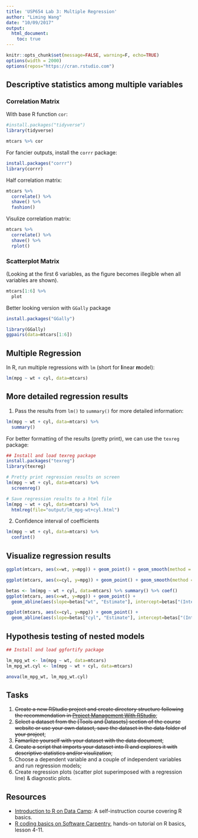 ```yaml
---
title: 'USP654 Lab 3: Multiple Regression'
author: "Liming Wang"
date: "10/09/2017"
output: 
  html_document:
    toc: true
---
```


```r
knitr::opts_chunk$set(message=FALSE, warning=F, echo=TRUE)
options(width = 2000)
options(repos="https://cran.rstudio.com")
```

## Descriptive statistics among multiple variables

### Correlation Matrix

With base R function `cor`:
```r
#install.packages("tidyverse")
library(tidyverse)

mtcars %>% cor
```


For fancier outputs, install the `corrr` package:

```r
install.packages("corrr")
library(corrr)

```

Half correlation matrix:
```r
mtcars %>% 
  correlate() %>% 
  shave() %>% 
  fashion()
```

Visulize correlation matrix:
```r
mtcars %>% 
  correlate() %>% 
  shave() %>% 
  rplot()
```

### Scatterplot Matrix

(Looking at the first 6 variables, as the figure becomes illegible when all variables are shown).
```r
mtcars[1:6] %>% 
  plot
```

Better looking version with `GGally` package
```r
install.packages("GGally")
```

```r
library(GGally)
ggpairs(data=mtcars[1:6])
```

## Multiple Regression
In R, run multiple regressions with `lm` (short for **l**inear **m**odel):

```r
lm(mpg ~ wt + cyl, data=mtcars)
```

## More detailed regression results

1. Pass the results from `lm()` to `summary()` for more detailed information:
```r
lm(mpg ~ wt + cyl, data=mtcars) %>%
  summary()
```

For better formatting of the results (pretty print), we can use the `texreg` package:
```r
## Install and load texreg package
install.packages("texreg")
library(texreg)

# Pretty print regression results on screen
lm(mpg ~ wt + cyl, data=mtcars) %>%
  screenreg()

# Save regression results to a html file
lm(mpg ~ wt + cyl, data=mtcars) %>%
  htmlreg(file="output/lm_mpg-wt+cyl.html")
```

2. Confidence interval of coefficients
```r
lm(mpg ~ wt + cyl, data=mtcars) %>%
  confint()
```


## Visualize regression results

```r
ggplot(mtcars, aes(x=wt, y=mpg)) + geom_point() + geom_smooth(method = "lm", se = FALSE)
```

```r
ggplot(mtcars, aes(x=cyl, y=mpg)) + geom_point() + geom_smooth(method = "lm", se = FALSE)
```

```r
betas <- lm(mpg ~ wt + cyl, data=mtcars) %>% summary() %>% coef()
ggplot(mtcars, aes(x=wt, y=mpg)) + geom_point() +
  geom_abline(aes(slope=betas["wt", "Estimate"], intercept=betas["(Intercept)", "Estimate"]))

ggplot(mtcars, aes(x=cyl, y=mpg)) + geom_point() +
  geom_abline(aes(slope=betas["cyl", "Estimate"], intercept=betas["(Intercept)", "Estimate"]))
```

## Hypothesis testing of nested models

```r
## Install and load ggfortify package

lm_mpg_wt <- lm(mpg ~ wt, data=mtcars)
lm_mpg_wt.cyl <- lm(mpg ~ wt + cyl, data=mtcars)

anova(lm_mpg_wt, lm_mpg_wt.cyl)
```

## Tasks

1. ~~Create a new RStudio project and create directory structure following the recommendation in [Project Management With RStudio](http://swcarpentry.github.io/r-novice-gapminder/02-project-intro/)~~;
1. ~~Select a dataset from the [Tools and Datasets] section of the course website or use your own dataset, save the dataset in the data folder of your project~~;
1. ~~Famarlize yourself with your dataset with the data document~~;
1. ~~Create a script that imports your dataset into R and explores it with descriptive statistics and/or visulization~~;
1. Choose a dependent variable and a couple of independent variables and run regression models;
1. Create regression plots (scatter plot superimposed with a regression line) & diagnostic plots.

## Resources
- [Introduction to R on Data Camp](https://campus.datacamp.com/courses/free-introduction-to-r/chapter-1-intro-to-basics-1?ex=1): A self-instruction course covering R basics.
- [R coding basics on Software Carpentry](http://swcarpentry.github.io/r-novice-gapminder/), hands-on tutorial on R basics, lesson 4-11.
